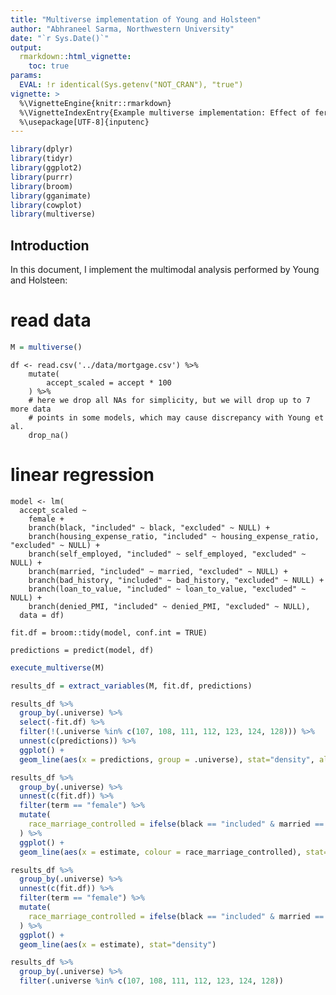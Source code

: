 ```yaml
---
title: "Multiverse implementation of Young and Holsteen"
author: "Abhraneel Sarma, Northwestern University"
date: "`r Sys.Date()`"
output: 
  rmarkdown::html_vignette:
    toc: true
params:
  EVAL: !r identical(Sys.getenv("NOT_CRAN"), "true")
vignette: >
  %\VignetteEngine{knitr::rmarkdown}
  %\VignetteIndexEntry{Example multiverse implementation: Effect of fertility on religiosity and political attitudes}
  %\usepackage[UTF-8]{inputenc}
---
```


```r
library(dplyr)
library(tidyr)
library(ggplot2)
library(purrr)
library(broom)
library(gganimate)
library(cowplot)
library(multiverse)
```

## Introduction

In this document, I implement the multimodal analysis performed by Young and Holsteen:

# read data

```r
M = multiverse()
```

```multiverse
df <- read.csv('../data/mortgage.csv') %>%
    mutate(
        accept_scaled = accept * 100
    ) %>%
    # here we drop all NAs for simplicity, but we will drop up to 7 more data
    # points in some models, which may cause discrepancy with Young et al.
    drop_na()
```

# linear regression

```multiverse
model <- lm(
  accept_scaled ~ 
    female +
    branch(black, "included" ~ black, "excluded" ~ NULL) +
    branch(housing_expense_ratio, "included" ~ housing_expense_ratio, "excluded" ~ NULL) +
    branch(self_employed, "included" ~ self_employed, "excluded" ~ NULL) +
    branch(married, "included" ~ married, "excluded" ~ NULL) +
    branch(bad_history, "included" ~ bad_history, "excluded" ~ NULL) +
    branch(loan_to_value, "included" ~ loan_to_value, "excluded" ~ NULL) +
    branch(denied_PMI, "included" ~ denied_PMI, "excluded" ~ NULL), 
  data = df)

fit.df = broom::tidy(model, conf.int = TRUE)

predictions = predict(model, df)
```

```r
execute_multiverse(M)
```

```r
results_df = extract_variables(M, fit.df, predictions)
```

```r
results_df %>%
  group_by(.universe) %>%
  select(-fit.df) %>%
  filter(!(.universe %in% c(107, 108, 111, 112, 123, 124, 128))) %>%
  unnest(c(predictions)) %>%
  ggplot() +
  geom_line(aes(x = predictions, group = .universe), stat="density", alpha = 0.1)
```

```r
results_df %>%
  group_by(.universe) %>%
  unnest(c(fit.df)) %>%
  filter(term == "female") %>%
  mutate(
    race_marriage_controlled = ifelse(black == "included" & married == "included", "yes", "no")
  ) %>%
  ggplot() +
  geom_line(aes(x = estimate, colour = race_marriage_controlled), stat="density")
```


```r
results_df %>%
  group_by(.universe) %>%
  unnest(c(fit.df)) %>%
  filter(term == "female") %>%
  mutate(
    race_marriage_controlled = ifelse(black == "included" & married == "included", "yes", "no")
  ) %>%
  ggplot() +
  geom_line(aes(x = estimate), stat="density")
```

```r
results_df %>%
  group_by(.universe) %>%
  filter(.universe %in% c(107, 108, 111, 112, 123, 124, 128))
```






